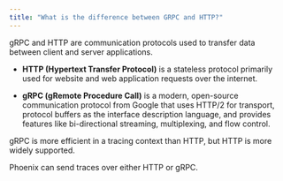 ```yaml
---
title: "What is the difference between GRPC and HTTP?"
---
```


gRPC and HTTP are communication protocols used to transfer data between client and server applications.

* **HTTP (Hypertext Transfer Protocol)** is a stateless protocol primarily used for website and web application requests over the internet.

* **gRPC (gRemote Procedure Call)** is a modern, open-source communication protocol from Google that uses HTTP/2 for transport, protocol buffers as the interface description language, and provides features like bi-directional streaming, multiplexing, and flow control.

gRPC is more efficient in a tracing context than HTTP, but HTTP is more widely supported.

Phoenix can send traces over either HTTP or gRPC.